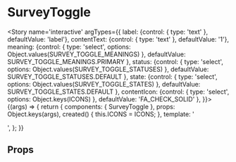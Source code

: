 


<Meta title='atoms/SurveyToggle' component={SurveyToggle} />

# SurveyToggle

<Story name='interactive'
	   argTypes={{
		   label: {control: { type: 'text' }, defaultValue: 'label'},
		   contentText: {control: { type: 'text' }, defaultValue: '1'},
		   meaning: {control: { type: 'select', options: Object.values(SURVEY_TOGGLE_MEANINGS) }, defaultValue: SURVEY_TOGGLE_MEANINGS.PRIMARY },
		   status: {control: { type: 'select', options: Object.values(SURVEY_TOGGLE_STATUSES) }, defaultValue: SURVEY_TOGGLE_STATUSES.DEFAULT },
		   state: {control: { type: 'select', options: Object.values(SURVEY_TOGGLE_STATES) }, defaultValue: SURVEY_TOGGLE_STATES.DEFAULT },
		   contentIcon: {control: { type: 'select', options: Object.keys(ICONS) }, defaultValue: 'FA_CHECK_SOLID' },
	   }}>
	{(args) => {
		return {
			components: { SurveyToggle },
			props: Object.keys(args),
			created() {
				this.ICONS = ICONS;
			},
			template: '<div style="background-color:#f6f6f8"><survey-toggle :label="label"  :meaning="meaning" :contentText="contentText" :contentIcon="ICONS[contentIcon]" :status="status" :state="state" /></div>',
		};
	}}
</Story>

## Props

<Props of={SurveyToggle} />